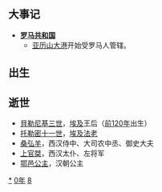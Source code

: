 {{yearTOC|-80|西汉'''[[始元_(汉昭帝)|始元]]七年'''，'''[[元凤|元凤]]元年'''}}

== 大事记 ==
*'''[[罗马共和国|罗马共和国]]'''
** [[亚历山大港|亚历山大港]]开始受罗马人管辖。

== 出生 ==

== 逝世 ==
{{Wikisource year mention}}
* [[貝勒尼基三世|貝勒尼基三世]]，[[托勒密王國|埃及]]王后（[[前120年|前120年]]出生）
* [[托勒密十一世|托勒密十一世]]，[[托勒密王國|埃及]][[法老|法老]]
* [[桑弘羊|桑弘羊]]，西汉侍中、大司农中丞、御史大夫
* [[上官桀|上官桀]]，西汉太仆、左将军
* [[鄂邑公主|鄂邑公主]]，汉朝公主

[[Category:前80年|*]]
[[Category:前80年代|0年]]
[[Category:前1世纪各年|8]]